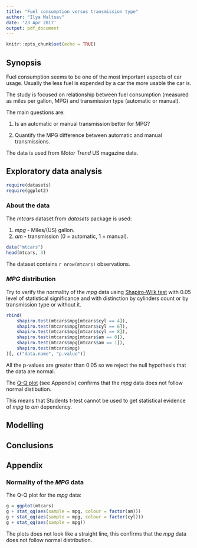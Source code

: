 ```yaml
---
title: "Fuel consumption versus transmission type"
author: "Ilya Maltsev"
date: '23 Apr 2017'
output: pdf_document
---
```


```r
knitr::opts_chunk$set(echo = TRUE)
```

## Synopsis

Fuel consumption seems to be one of the most important aspects of car usage. 
Usually the less fuel is expended by a car the more usable the car is.

The study is focused on relationship between fuel consumption (measured as 
miles per gallon, MPG) and transmission type (automatic or manual).

The main questions are:

1. Is an automatic or manual transmission better for MPG?

2. Quantify the MPG difference between automatic and manual transmissions.

The data is used from _Motor Trend_ US magazine data.

## Exploratory data analysis

```r
require(datasets)
require(ggplot2)
```

### About the data

The *mtcars* dataset from *datasets* package is used:

1. *mpg* - Miles/(US) gallon.
2. *am* - transmission (0 = automatic, 1 = manual).

```r
data("mtcars")
head(mtcars, 3)
```

The dataset contains `r nrow(mtcars)` observations.

### *MPG* distribution

Try to verify the normality of the *mpg* data using [Shapiro-Wilk test](https://en.wikipedia.org/wiki/Shapiro%E2%80%93Wilk_test) with 0.05 level 
of statistical significance and with distinction by cylinders count or 
by transmission type or without it.

```r
rbind(
    shapiro.test(mtcars$mpg[mtcars$cyl == 4]),
    shapiro.test(mtcars$mpg[mtcars$cyl == 6]),
    shapiro.test(mtcars$mpg[mtcars$cyl == 8]),
    shapiro.test(mtcars$mpg[mtcars$am == 0]),
    shapiro.test(mtcars$mpg[mtcars$am == 1]),
    shapiro.test(mtcars$mpg)
)[, c("data.name", "p.value")]
```

All the p-values are greater than 0.05 so we reject the null hypothesis that 
the data are normal.

The [Q-Q plot](https://en.wikipedia.org/wiki/Q%E2%80%93Q_plot]) (see Appendix) 
confirms that the *mpg* data does not follow normal distibution. 

This means that Students t-test cannot be used to get statistical evidence
of *mpg* to *am* dependency.

## Modelling

## Conclusions

## Appendix

### Normality of the *MPG* data

The Q-Q plot for the *mpg* data:

```r
g = ggplot(mtcars)
g + stat_qq(aes(sample = mpg, colour = factor(am)))
g + stat_qq(aes(sample = mpg, colour = factor(cyl)))
g + stat_qq(aes(sample = mpg))
```

The plots does not look like a straight line, this confirms that the *mpg* data
does not follow normal distribution.
